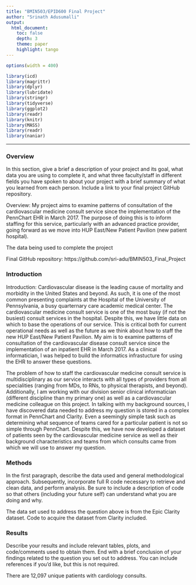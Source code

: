 ```yaml
---
title: "BMIN503/EPID600 Final Project"
author: "Srinath Adusumalli"
output: 
  html_document:
    toc: false 
    depth: 3 
    theme: paper 
    highlight: tango
---
```

```r
options(width = 400)
```  

```r
library(icd)
library(magrittr)
library(dplyr)
library(lubridate)
library(stringr)
library(tidyverse)
library(ggplot2)
library(readr)
library(knitr)
library(MASS)
library(readr)
library(naniar)
```

***
### Overview
In this section, give a brief a description of your project and its goal, what data you are using to complete it, and what three faculty/staff in different fields you have spoken to about your project with a brief summary of what you learned from each person. Include a link to your final project GitHub repository.

Overview: My project aims to examine patterns of consultation of the cardiovascular medicine consult service since the implementation of the PennChart EHR in March 2017.  The purpose of doing this is to inform staffing for this service, particularly with an advanced practice provider, going forward as we move into HUP East/New Patient Pavilion (new patient hospital).

The data being used to complete the project 

Final GitHub repository: https://github.com/sri-adu/BMIN503_Final_Project

### Introduction 
Introduction:  Cardiovascular disease is the leading cause of mortality and morbidity in the United States and beyond.  As such, it is one of the most common presenting complaints at the Hospital of the University of Pennsylvania, a busy quarternary care academic medical center.  The cardiovascular medicine consult service is one of the most busy (if not the busiest) consult services in the hospital.  Despite this, we have little data on which to base the operations of our service.  This is critical both for current operational needs as well as the future as we think about how to staff the new HUP East/New Patient Pavilion.  My aim is to examine patterns of consultation of the cardiovascular disease consult service since the implementation of an inpatient EHR in March 2017.  As a clinical informatician, I was helped to build the informatics infrastucture for using the EHR to answer these questions.  

The problem of how to staff the cardiovascular medicine consult service is multidisciplinary as our service interacts with all types of providers from all specialities (ranging from MDs, to RNs, to physical therapists, and beyond).  Additionally, I am working with our division senior clinical informatician (different discipline than my primary one) as well as a cardiovascular medicine colleague on this project.  In talking with my background sources, I have discovered data needed to address my question is stored in a complex format in PennChart and Clarity.  Even a seemingly simple task such as determining what sequence of teams cared for a particular patient is not so simple through PennChart.  Despite this, we have now developed a dataset of patients seen by the cardiovascular medicine service as well as their background characteristics and teams from which consults came from which we will use to answer my question.

### Methods
In the first paragraph, describe the data used and general methodological approach. Subsequently, incorporate full R code necessary to retrieve and clean data, and perform analysis. Be sure to include a description of code so that others (including your future self) can understand what you are doing and why. 

The data set used to address the question above is from the Epic Clarity dataset.  Code to acquire the dataset from Clarity included.

### Results
Describe your results and include relevant tables, plots, and code/comments used to obtain them. End with a brief conclusion of your findings related to the question you set out to address. You can include references if you'd like, but this is not required.

There are 12,097 unique patients with cardiology consults.
